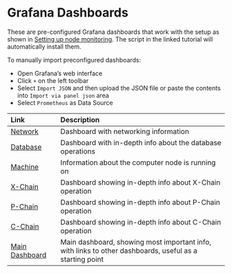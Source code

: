 # Grafana Dashboards

These are pre-configured Grafana dashboards that work with the setup as shown in [Setting up node monitoring](../../tutorials/avalanchego-node/maintain/setting-up-node-monitoring.md). The script in the linked tutorial will automatically install them.

To manually import preconfigured dashboards:

* Open Grafana’s web interface
* Click `+` on the left toolbar
* Select `Import JSON` and then upload the JSON file or paste the contents into `Import via panel json` area
* Select `Prometheus` as Data Source

| Link | Description |
| :--- | :--- |
| [Network](https://raw.githubusercontent.com/ava-labs/avalanche-docs/master/dashboards/network.json) | Dashboard with networking information |
| [Database](https://raw.githubusercontent.com/ava-labs/avalanche-docs/master/dashboards/database.json) | Dashboard with in-depth info about the database operations |
| [Machine](https://raw.githubusercontent.com/ava-labs/avalanche-docs/master/dashboards/machine.json) | Information about the computer node is running on |
| [X-Chain](https://raw.githubusercontent.com/ava-labs/avalanche-docs/master/dashboards/x_chain.json) | Dashboard showing in-depth info about X-Chain operation |
| [P-Chain](https://raw.githubusercontent.com/ava-labs/avalanche-docs/master/dashboards/p_chain.json) | Dashboard showing in-depth info about P-Chain operation |
| [C-Chain](https://raw.githubusercontent.com/ava-labs/avalanche-docs/master/dashboards/c_chain.json) | Dashboard showing in-depth info about C-Chain operation |
| [Main Dashboard](https://raw.githubusercontent.com/ava-labs/avalanche-docs/master/dashboards/main.json) | Main dashboard, showing most important info, with links to other dashboards, useful as a starting point |

